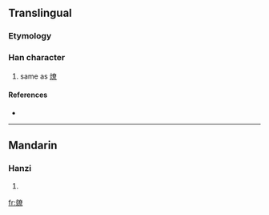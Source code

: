 ==Translingual==

===Etymology===
{{Han compound|炙|尞|c1=s|c2=p|t1=burn|ls=psc}}

===Han character===
{{Han char|rn=86|rad=火|as=16|sn=20|four=|canj=月火大金火 (BFKCF)}}

# same as [[燎]]

====References====
* {{Han ref|kx=0686.380|dkj=19573|hdz=32247.070|uh=7212|ud=29202}}

----

==Mandarin==

===Hanzi===
{{cmn-hanzi|pin=[[liào]] ([[liao4]])|wg=liao<sup>4</sup>}}

# {{defn|Mandarin}}

[[fr:爒]]